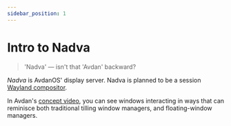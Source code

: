 ```yaml
---
sidebar_position: 1
---
```

# Intro to Nadva

<Notice type="wip" url="/docs/nadva/nadva-intro.mdx" />

> 'Nadva' — isn't that 'Avdan' backward?


*Nadva* is AvdanOS' display server. Nadva is planned to be a session [Wayland compositor](https://wayland.freedesktop.org).

In Avdan's [concept video](https://www.youtube.com/watch?v=tXFEiw1aJTw),
you can see windows interacting in ways that can reminisce both traditional tilling window managers, and floating-window managers.

